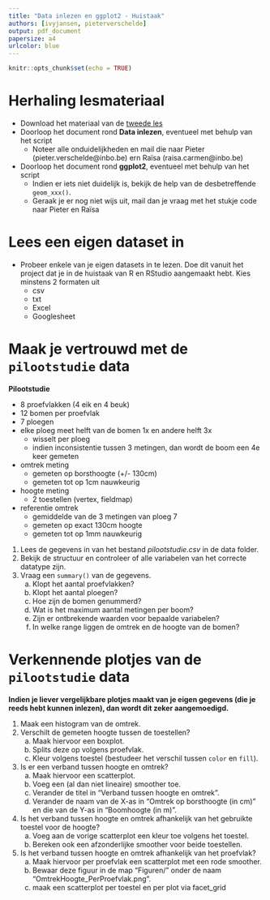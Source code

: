 ```yaml
---
title: "Data inlezen en ggplot2 - Huistaak"
authors: [ivyjansen, pieterverschelde]
output: pdf_document
papersize: a4
urlcolor: blue
---
```


```r
knitr::opts_chunk$set(echo = TRUE)
```


# Herhaling lesmateriaal

- Download het materiaal van de [tweede les](https://inbo.github.io/tutorials/tutorials/r_beginners/)
- Doorloop het document rond **Data inlezen**, eventueel met behulp van het script
    - Noteer alle onduidelijkheden en mail die naar Pieter (pieter.verschelde@inbo.be) ern Raïsa (raisa.carmen@inbo.be)
- Doorloop het document rond **ggplot2**, eventueel met behulp van het script
    - Indien er iets niet duidelijk is, bekijk de help van de desbetreffende `geom_xxx()`.
    - Geraak je er nog niet wijs uit, mail dan je vraag met het stukje code naar Pieter en Raïsa



# Lees een eigen dataset in

- Probeer enkele van je eigen datasets in te lezen. Doe dit vanuit het project dat je in de huistaak van R en RStudio aangemaakt hebt. Kies minstens 2 formaten uit
    - csv
    - txt
    - Excel
    - Googlesheet



# Maak je vertrouwd met de `pilootstudie` data

**Pilootstudie**

- 8 proefvlakken (4 eik en 4 beuk)
- 12 bomen per proefvlak
- 7 ploegen
- elke ploeg meet helft van de bomen 1x en andere helft 3x
    - wisselt per ploeg
    - indien inconsistentie tussen 3 metingen, dan wordt de boom een 4e keer gemeten
- omtrek meting
    - gemeten op borsthoogte (+/- 130cm)
    - gemeten tot op 1cm nauwkeurig
- hoogte meting
    - 2 toestellen (vertex, fieldmap)
- referentie omtrek
    - gemiddelde van de 3 metingen van ploeg 7
    - gemeten op exact 130cm hoogte
    - gemeten tot op 1mm nauwkeurig

1. Lees de gegevens in van het bestand *pilootstudie.csv* in de data folder.
1. Bekijk de structuur en controleer of alle variabelen van het correcte datatype zijn.
1. Vraag een `summary()` van de gegevens.
    a. Klopt het aantal proefvlakken?
    a. Klopt het aantal ploegen?
    a. Hoe zijn de bomen genummerd?
    a. Wat is het maximum aantal metingen per boom?
    a. Zijn er ontbrekende waarden voor bepaalde variabelen?
    a. In welke range liggen de omtrek en de hoogte van de bomen?



# Verkennende plotjes van de `pilootstudie` data

**Indien je liever vergelijkbare plotjes maakt van je eigen gegevens (die je reeds hebt kunnen inlezen), dan wordt dit zeker aangemoedigd.**

1. Maak een histogram van de omtrek.
1. Verschilt de gemeten hoogte tussen de toestellen?
    a. Maak hiervoor een boxplot.
    a. Splits deze op volgens proefvlak.
    a. Kleur volgens toestel (bestudeer het verschil tussen `color` en `fill`).
1. Is er een verband tussen hoogte en omtrek? 
    a. Maak hiervoor een scatterplot.
    a. Voeg een (al dan niet lineaire) smoother toe.
    a. Verander de titel in "Verband tussen hoogte en omtrek".
    a. Verander de naam van de X-as in "Omtrek op borsthoogte (in cm)" en die van de Y-as in "Boomhoogte (in m)".
1. Is het verband tussen hoogte en omtrek afhankelijk van het gebruikte toestel voor de hoogte?
    a. Voeg aan de vorige scatterplot een kleur toe volgens het toestel.
    a. Bereken ook een afzonderlijke smoother voor beide toestellen.
1. Is het verband tussen hoogte en omtrek afhankelijk van het proefvlak?
    a. Maak hiervoor per proefvlak een scatterplot met een rode smoother.
    a. Bewaar deze figuur in de map "Figuren/" onder de naam "OmtrekHoogte_PerProefvlak.png".
    a. maak een scatterplot per toestel en per plot via facet_grid

